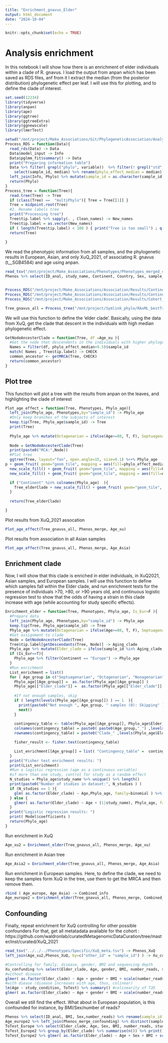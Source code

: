 ```yaml
---
title: "Enrichment_gnavus_Elder"
output: html_document
date: "2024-10-04"
---
```


```r
knitr::opts_chunk$set(echo = TRUE)
```

# Analysis enrichment
In this notebook I will show how there is an enrichment of elder individuals within a clade of R. gnavus.
I load the output from anpan which has been saved as RDS files, anf from it I extract the median (from the posterior distribution) phylogenetic effect per leaf. I will use this for plotting, and to define the clade of interest.

```r
set.seed(12234)
library(tidyverse)
library(anpan)
library(ape)
library(ggtree)
library(ggtreeExtra)
library(ggnewscale)
library(lmerTest)

setwd("/mnt/project/Make_Associations/Git/PhylogeneticAssociation/Analyses_revision")
Process_RDS = function(Data){
  read_rds(Data) -> Data
  Data$model_input -> Info
  Data$pglmm_fit$summary() -> Data
  print("Preparing information table")
  Data %>% filter( grepl("phylo", variable))  %>% filter(! grepl("std", variable)) %>% mutate(sample_id = factor(c("-", as.character(Info$sample_id)))) %>%
    select(sample_id, median) %>% rename(phylo_effect_median = median) -> Phylo
  left_join(Info, Phylo) %>% mutate(sample_id = as.character(sample_id)) -> Phylo
  return(Phylo)
}
Process_tree = function(Tree){
  read.tree(Tree) -> Tree
  if (class(Tree) ==  "multiPhylo"){ Tree = Tree[[1]] }
  Tree = midpoint.root(Tree)
  #2. Rename labels tree
  print("Processing tree")
  Tree$tip.label %>% sapply(. , Clean_names) -> New_names
  Tree$tip.label = as.vector(New_names)
  if ( length(Tree$tip.label) < 100 ) { print("Tree is too small") ; q() }
  return(Tree)
  
}

```

We read the phenotypic information from all samples, and the phylogenetic results in European, Asian, and only XuQ_2021, of associating R. gnavus (t__SGB4584) and age using anpan.


```r
read_tsv("/mnt/project/Make_Associations/Phenotypes/Phenotypes_merged_complete.tsv") -> Phenos
Phenos %>% select(ID_anal, study_name, Continent, Country, Sex, sample_id) %>% rename(other_id = sample_id ,sample_id = ID_anal) -> Phenos_merge


Process_RDS("/mnt/project/Make_Associations/Association/Results/Continent_stratified/Age,Country_Europe/Models/t__SGB4584/Age/Model.rds") -> Age_europe
Process_RDS("/mnt/project/Make_Associations/Association/Results/Continent_stratified/Age,Country_Asia/Models/t__SGB4584/Age/Model.rds") -> Age_Asia
Process_RDS("/mnt/project/Make_Associations/Association/Results/Cohort_specific/Age_XuQ_2021/Models/t__SGB4584/Age/Model.rds") -> Age_xu

Tree_gnavus_all = Process_tree("/mnt/project/Symlink_phylo/RAxML_bestTree.t__SGB4584.TreeShrink.tre")

```

We will use this function to define the 'elder clade'. Basically, using the data from XuQ, get the clade that descent in the individuals with high median phylogenetic effect.
```r
GetNodeAncesterClade = function(Tree, df =Age_xu ){
  #Get the node that descendents in the individuals with higher phylogenetic effect
  Names = filter(df, phylo_effect_median>9.5)$sample_id
  match( Names , Tree$tip.label) -> CHECK
  common_ancestor <- getMRCA(Tree, CHECK)
  return(common_ancestor)
}
```

## Plot tree


This function will plot a tree with the results from anpan on the leaves, and highlighting the clade of interest
```r
Plot_age_effect = function(Tree, Phenotypes, Phylo_age){
  left_join(Phylo_age, Phenotypes,by="sample_id") -> Phylo_age
  #Only keep branches of the subjects of interest
  keep.tip(Tree, Phylo_age$sample_id) -> Tree
  print(Tree)
  
  Phylo_age %>% mutate(Octagenarian = ifelse(Age>=80, T, F), Septuagenarian = ifelse(Age>=70, T, F), Nonagenarian =   ifelse(Age>=90, T, F))  -> Phylo_age
  
  Node = GetNodeAncesterClade(Tree)
  print(paste0("MCA:",Node))
  #Plot tree
  ggtree(Tree, layout="fan", open.angle=15, size=0.1) %<+% Phylo_age  -> p
p + geom_fruit( geom="geom_tile", mapping = aes(fill=phylo_effect_median), width=0.03,offset=0.1) + scale_fill_viridis_c(option = "magma") +
  new_scale_fill() + geom_fruit( geom="geom_tile", mapping = aes(fill=Octagenarian), width=0.03,offset=0.1) + scale_fill_manual(values=c("TRUE"= "#E31A1C", "FALSE"="white") )  + 
  new_scale_fill() + geom_fruit( geom="geom_tile", mapping = aes(fill=Age), width=0.03,offset=0.1 )  + scale_fill_viridis_c(option = "viridis") + geom_balance(node=Node  , fill="grey", color=NA, alpha=0.3) -> Tree_elderClade

  if ("Continent" %in% colnames(Phylo_age)  ){ 
    Tree_elderClade + new_scale_fill() + geom_fruit( geom="geom_tile", mapping = aes(fill=Continent), width=0.03,offset=0.1 ) + scale_fill_manual(values=c("Europe" = "#1f77b4", "Asia" = "#E31A1C"))  -> Tree_elderClade
  }
    
  return(Tree_elderClade)

}

```

Plot results from XuQ_2021 assocation
```r
Plot_age_effect(Tree_gnavus_all, Phenos_merge, Age_xu)
```
Plot results from association in all Asian samples
```r
Plot_age_effect(Tree_gnavus_all, Phenos_merge, Age_Asia)
```

## Enrichment clade


Now, I will show that this clade is enriched in elder individuals, in XuQ2021, Asian samples, and European samples.
I will use this function to define which samples fall within the Elder clade, and run enrichment tests for the presence of individuals >70, >80, or >90 years old, and continuous logistic regression test to show that the odds of having a strain in this clade increase with age (while accounting for study specific effects).
```r
Enrichment_elder = function(Tree, Phenotypes, Phylo_age, Is_Eur=F ){
  #Prepare data
  left_join(Phylo_age, Phenotypes,by="sample_id") -> Phylo_age
  keep.tip(Tree, Phylo_age$sample_id) -> Tree
  Phylo_age %>% mutate(Octagenarian = ifelse(Age>=80, T, F), Septuagenarian = ifelse(Age>=70, T, F), Nonagenarian = ifelse(Age>=90, T, F))  -> Phylo_age
  #Get assignment to clade
  Node = GetNodeAncesterClade(Tree)
  Tree$tip.label[getDescendants(Tree, Node)] -> Aging_clade
  Phylo_age %>% mutate(Elder_clade = ifelse(sample_id %in% Aging_clade, T, F ) ) -> Phylo_age
  if (Is_Eur==T){
    Phylo_age %>% filter(Continent == "Europe") -> Phylo_age
  }
  #Run enrichment
  List_enrichment = list()
  for ( Age_group in c("Septuagenarian", "Octagenarian", "Nonagenarian") ){
    Phylo_age[[Age_group]] =  as.factor(Phylo_age[[Age_group]] )
    Phylo_age[["Elder_clade"]] =  as.factor(Phylo_age[["Elder_clade"]] )
    
    #If not enough samples, skip
    if ( length(levels(Phylo_age[[Age_group]]) ) == 1  ){
      print(paste0("Not enough ", Age_group, " samples (0): Skipping" ))
      next()
    }
    
    contingency_table <- table(Phylo_age[[Age_group]], Phylo_age$Elder_clade)
    colnames(contingency_table) = paste0( paste0(Age_group,"_") ,levels(Phylo_age[[Age_group]]) )
    rownames(contingency_table) = paste0("Clade_" ,levels(Phylo_age$Elder_clade) )

    fisher_result <- fisher.test(contingency_table)

    List_enrichment[[Age_group]] = list( "Contingency_table" =  contingency_table, P_fisher = fisher_result$p.value)
  }
  print("Fisher test enrichment results: ")
  print(List_enrichment)
  #Run a logistic regression (age as a continuous variable)
  #if more than one study, control for study as a random effect
  N_studies = Phylo_age$study_name %>% unique() %>% length()
  print(paste0("Number of studies in dataset:", N_studies ) )
  if (N_studies == 1 ){
    glm( as.factor(Elder_clade) ~ Age,Phylo_age, family=binomial ) %>% summary() -> Model
  } else {
    glmer( as.factor(Elder_clade) ~ Age + (1|study_name), Phylo_age, family=binomial ) %>% summary() -> Model
  }
  print("Logistic regression results: ")
  print( Model$coefficients )
  return(Phylo_age)
}


```

Run enrichment in XuQ
```r
Age_xu2 = Enrichment_elder(Tree_gnavus_all, Phenos_merge, Age_xu)
```
Run enrichment in Asian tree

```r
Age_Asia2 = Enrichment_elder(Tree_gnavus_all, Phenos_merge, Age_Asia)
```

Run enrichment in European samples. Here, to define the clade, we need to keep the samples form XuQ in the tree, use them to get the MRCA and then remove them.

```r
rbind ( Age_europe, Age_Asia) -> Combined_info
Age_europe2 = Enrichment_elder(Tree_gnavus_all, Phenos_merge, Combined_info, Is_Eur=T)
```

## Confounding

Finally, repeat enrichment for XuQ controlling for other possible confounders
For that, get all metatadata available for the cohort : https://github.com/waldronlab/curatedMetagenomicDataCuration/tree/master/inst/curated/XuQ_2021
```r
read_tsv("../../../Phenotypes/Specific/XuQ_meta.tsv") -> Phenos_XuQ
left_join(Age_xu2,Phenos_XuQ, by=c("other_id" = "sample_id") ) -> Xu_confunding

#Controlling for family, disease, gender, BMI and sequencing depth
Xu_confunding %>% select(Elder_clade, Age, gender, BMI, number_reads, study_condition, family ) %>% drop_na() -> ToTest
#without disease
glmer( as.factor(Elder_clade) ~ Age + gender + BMI + scale(number_reads)  + (1|family), ToTest, family=binomial ) %>% summary()
#with diease (disease increases with age, thus, colinear)
lm(Age ~ study_condition, ToTest) %>% summary() #colinearity of T2D
glmer( as.factor(Elder_clade) ~ Age + gender + BMI + scale(number_reads) + study_condition  + (1|family), ToTest, family=binomial ) %>% summary()

```

Overall we still find the effect. What about in European population, is this confounded for instance, by BMI/Sex/number of reads?

```r
Phenos %>% select(ID_anal, BMI, Sex,number_reads) %>% rename(sample_id = ID_anal) -> Phenos_merge_confounding
Age_europe2 %>% left_join(Phenos_merge_confounding) %>% distinct(sample_id, .keep_all = T) -> ToTest_Europe 
ToTest_Europe %>% select(Elder_clade, Age, Sex, BMI, number_reads, study_name) %>% drop_na() -> ToTest_Europe2
ToTest_Europe2 %>% group_by(Elder_clade) %>% summarise(n()) %>% print()
ToTest_Europe2 %>% glmer( as.factor(Elder_clade) ~ Age + Sex + BMI + scale(number_reads) + (1|study_name), ., family=binomial ) %>% summary()

```

